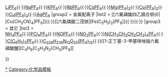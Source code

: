 {{Navbox
|name = 六氟磷酸盐
|title = 六氟磷酸盐
|group1 = 简单阳离子
|list1 = [[六氟磷酸|HPF<sub>6</sub>]]{{·}}[[六氟磷酸锂|LiPF<sub>6</sub>]]{{·}}[[六氟磷酸钠|NaPF<sub>6</sub>]]{{·}}[[六氟磷酸钾|KPF<sub>6</sub>]]{{·}}[[六氟磷酸铷|RbPF<sub>6</sub>]]{{·}}[[六氟磷酸铯|CsPF<sub>6</sub>]]{{·}}[[六氟磷酸镁|Mg(PF<sub>6</sub>)<sub>2</sub>]]{{·}}[[六氟磷酸钴|Co(PF<sub>6</sub>)<sub>2</sub>]]{{·}}[[六氟磷酸铜|Cu(PF<sub>6</sub>)<sub>2</sub>]]{{·}}[[六氟磷酸银|AgPF<sub>6</sub>]]
|group2 = 金属配离子
|list2 = [[六氟磷酸四乙腈合铜(I)|[Cu(CH<sub>3</sub>CN)<sub>4</sub>]PF<sub>6</sub>]]{{·}}[[六氟磷酸二茂铁|[Fe(C<sub>5</sub>H<sub>5</sub>)<sub>2</sub>]PF<sub>6</sub>]]{{·}}{{le|六氟磷酸三乙腈环戊二烯基钌(I)|Tris(acetonitrile)cyclopentadienylruthenium hexafluorophosphate|[(C<sub>5</sub>H<sub>5</sub>)Ru(NCCH<sub>3</sub>)<sub>3</sub>]PF<sub>6</sub>}}{{·}}{{le|六氟磷酸(1,5-环辛二烯)吡啶三(环己基膦)合铱(I)|Crabtree's catalyst|[C<sub>8</sub>H<sub>12</sub>IrP(C<sub>6</sub>H<sub>11</sub>)<sub>3</sub>C<sub>5</sub>H<sub>5</sub>N]PF<sub>6</sub>}}
|group3 = 其它
|list3 = [[六氟磷酸铵|NH<sub>4</sub>PF<sub>6</sub>]]{{·}}[[六氟磷酸四氯合磷(V)|PCl<sub>4</sub>PF<sub>6</sub>]]{{·}}[[六氟磷酸亚硝酰|NOPF<sub>6</sub>]]{{·}}[[六氟磷酸硝酰|NO<sub>2</sub>PF<sub>6</sub>]]{{·}}[[四正丁基六氟磷酸銨|N(CH<sub>3</sub>CH<sub>2</sub>CH<sub>2</sub>CH<sub>2</sub>)<sub>4</sub>PF<sub>6</sub>]]{{·}}[[三苯基六氟磷酸碳|C(C<sub>6</sub>H<sub>5</sub>)<sub>3</sub>PF<sub>6</sub>]]{{·}}[[奥林匹克烷|C<sub>228</sub>H<sub>236</sub>N<sub>12</sub>O<sub>30</sub>(PF<sub>6</sub>)<sub>12</sub>]]{{·}}[[1-正丁基-3-甲基咪唑𬭩六氟磷酸鹽|[C<sub>4</sub>H<sub>9</sub>(C<sub>3</sub>H<sub>3</sub>N<sub>2</sub>)CH<sub>3</sub>]PF<sub>6</sub>]]

}}<noinclude>
[[Category:六氟磷酸盐|*]]
[[Category:化学品模板]]
</noinclude>